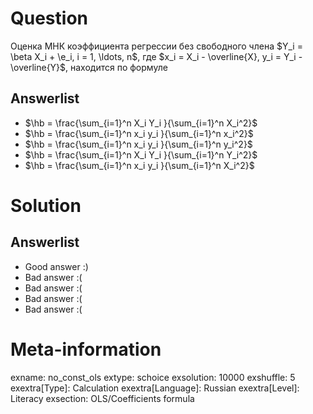 Question
========
Оценка МНК коэффициента регрессии без свободного члена $Y_i = \beta X_i + \e_i, i = 1, \ldots, n$, где $x_i = X_i - \overline{X}, y_i = Y_i - \overline{Y}$, находится по формуле


Answerlist
----------
*  $\hb = \frac{\sum_{i=1}^n X_i Y_i }{\sum_{i=1}^n X_i^2}$
*  $\hb = \frac{\sum_{i=1}^n x_i y_i }{\sum_{i=1}^n x_i^2}$
*  $\hb = \frac{\sum_{i=1}^n x_i y_i }{\sum_{i=1}^n y_i^2}$
*  $\hb = \frac{\sum_{i=1}^n X_i Y_i }{\sum_{i=1}^n Y_i^2}$
*  $\hb = \frac{\sum_{i=1}^n x_i y_i }{\sum_{i=1}^n X_i^2}$

Solution
========

Answerlist
----------
*  Good answer :)
*  Bad answer :(
*  Bad answer :(
*  Bad answer :(
*  Bad answer :(

Meta-information
================
exname: no_const_ols
extype: schoice
exsolution: 10000
exshuffle: 5
exextra[Type]: Calculation
exextra[Language]: Russian
exextra[Level]: Literacy
exsection: OLS/Coefficients formula
